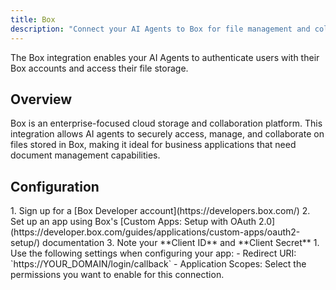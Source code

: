 ```yaml
---
title: Box
description: "Connect your AI Agents to Box for file management and collaboration."
---
```



The Box integration enables your AI Agents to authenticate users with their Box accounts and access their file storage.

## Overview

Box is an enterprise-focused cloud storage and collaboration platform. This integration allows AI agents to securely access, manage, and collaborate on files stored in Box, making it ideal for business applications that need document management capabilities.

## Configuration

<Steps>
  <Step title="Set up app in Box">
    1. Sign up for a [Box Developer account](https://developers.box.com/)
    2. Set up an app using Box's [Custom Apps: Setup with OAuth 2.0](https://developer.box.com/guides/applications/custom-apps/oauth2-setup/) documentation
    3. Note your **Client ID** and **Client Secret**
  </Step>
  <Step title="Configure for Auth0">
    1. Use the following settings when configuring your app:
      - Redirect URI: `https://YOUR_DOMAIN/login/callback`
      - Application Scopes: Select the permissions you want to enable for this connection.
  </Step>
</Steps>

<FindDomainInfoBlock />

<AddConnectionInAuth0 />

<LearnMore />
